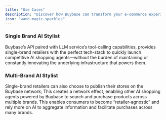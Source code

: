```yaml
---
title: "Use Cases"
description: "Discover how Buybase can transform your e-commerce experience with secure, AI-powered shopping capabilities."
icon: "wand-magic-sparkles"
---
```


### Single Brand AI Stylist

Buybase’s API paired with LLM service’s tool-calling capabilities, provides single-brand retailers with the perfect tech-stack to quickly launch competitive AI shopping agents—without the burden of maintaining or constantly innovating the underlying infrastructure that powers them.

### Multi-Brand AI Stylist

Single-brand retailers can also choose to publish their stores on the Buybase network; This creates a network effect, enabling other AI shopping agents powered by Buybase to search and purchase products across multiple brands. This enables consumers to become “retailer-agnostic” and rely more on AI to aggregate information and facilitate purchases across many brands.